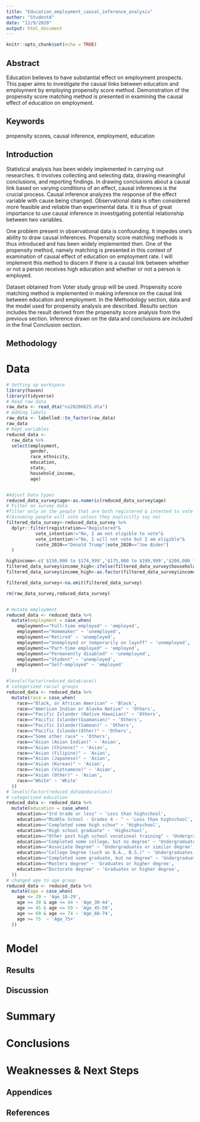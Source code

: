 ```yaml
---
title: "Education_employment_causal_inference_analysis"
author: "StudentA"
date: "12/9/2020"
output: html_document
---
```


```r
knitr::opts_chunk$set(echo = TRUE)
```

## Abstract
Education believes to have substantial effect on employment prospects. This paper aims to investigate the causal links between education and employment by employing propensity score method. Demonstration of the propensity score matching method is presented in examining the causal effect of education on employment. 

## Keywords
propensity scores, causal inference, employment, education

## Introduction
Statistical analysis has been widely implemented in carrying out researches. It involves collecting and selecting data, drawing meaningful conclusions, and reporting findings. In drawing conclusions about a causal link based on varying conditions of an effect, causal inferences is the crucial process. Causal inference analyzes the response of the effect variable with cause being changed. Observational data is often considered more feasible and reliable than experimental data. It is thus of great importance to use causal inference in investigating potential relationship between two variables.

One problem present in observational data is confounding. It impedes one's ability to draw causal inferences. Propensity score matching methods is thus introduced and has been widely implemented then. One of the propensity method, namely matching is presented in this context of examination of causal effect of education on employment rate. I will implement this method to discern if there is a causal link between whether or not a person receives high education and whether or not a person is employed.

Dataset obtained from Voter study group will be used. Propensity score matching method is implemented in making inference on the causal link between education and employment. In the Methodology section, data and the model used for propensity analysis are described. Results section includes the result derived from the propensity score analysis from the previous section. Inference drawn on the data and conclusions are included in the final Conclusion section.

## Methodology
# Data 

```r
# Setting up workspace
library(haven)
library(tidyverse)
# Read raw data
raw_data <- read_dta("ns20200625.dta")
# Adding labels
raw_data <- labelled::to_factor(raw_data)
raw_data
# Kept variables 
reduced_data <-
  raw_data %>% 
  select(employment,
         gender,
         race_ethnicity,
         education,
         state,
         household_income,
         age)


#Adjust Data types
reduced_data_survey$age<-as.numeric(reduced_data_survey$age)
# Filter on survey data
#filter only on the people that are both registered & intented to vote (Optional, depends on your assumptions)
#(Assuming people will vote unless they explicitly say no)
filtered_data_survey<-reduced_data_survey %>% 
  dplyr::filter(registration=="Registered"&
           vote_intention!="No, I am not eligible to vote"&
           vote_intention!="No, I will not vote but I am eligible"&
           (vote_2020=="Donald Trump"|vote_2020=="Joe Biden")
  )

highincome<-c('$150,000 to $174,999','$175,000 to $199,999','$200,000 to $249,999','250,000 and above')
filtered_data_survey$income_high<-ifelse(filtered_data_survey$household_income %in%  highincome, 1, 0)
filtered_data_survey$income_high<-as.factor(filtered_data_survey$income_high)

filtered_data_survey<-na.omit(filtered_data_survey)

rm(raw_data_survey,reduced_data_survey)


# mutate employment
reduced_data <- reduced_data %>% 
  mutate(employment = case_when(
    employment=="Full-time employed" ~ 'employed',
    employment=="Homemaker" ~ 'unemployed',
    employment=="Retired" ~ 'unemployed',
    employment=="Unemployed or temporarily on layoff" ~ 'unemployed',
    employment=="Part-time employed" ~ 'employed',
    employment=="Permanently disabled" ~ 'unemployed',
    employment=="Student" ~ 'unemployed',
    employment=="Self-employed" ~ 'employed'
  )) 

#levels(factor(reduced_data$race))
# categorized racial groups
reduced_data <- reduced_data %>% 
  mutate(race = case_when(
    race=="Black, or African American" ~ 'Black',
    race=="American Indian or Alaska Native" ~ 'Others',
    race=="Pacific Islander (Native Hawaiian)" ~ 'Others',
    race=="Pacific Islander(Guamanian)" ~ 'Others',
    race=="Pacific Islander(Samoan)" ~ 'Others',
    race=="Pacific Islander(Other)" ~ 'Others',
    race=="Some other race" ~ 'Others',
    race=="Asian (Asian Indian)" ~ 'Asian',
    race=="Asian (Chinese)" ~ 'Asian',
    race=="Asian (Filipino)" ~ 'Asian',
    race=="Asian (Japanese)" ~ 'Asian',
    race=="Asian (Korean)" ~ 'Asian',
    race=="Asian (Vietnamese)" ~ 'Asian',
    race=="Asian (Other)" ~ 'Asian',
    race=="White" ~ 'White'
  )) 
# levels(factor(reduced_data$education))
# categorized education 
reduced_data <- reduced_data %>% 
  mutate(education = case_when(
    education=="3rd Grade or less" ~ 'Less than highschool',
    education=="Middle School - Grades 4 - " ~ 'Less than highschool',
    education=="Completed some high schoo" ~ 'Highschool',
    education=="High school graduate" ~ 'Highschool',
    education=="Other post high school vocational training" ~ 'Undergraduates or similar degree',
    education=="Completed some college, but no degree" ~ 'Undergraduates or similar degree',
    education=="Associate Degree" ~ 'Undergraduates or similar degree',
    education=="College Degree (such as B.A., B.S.)" ~ 'Undergraduates or similar degree',
    education=="Completed some graduate, but no degree" ~ 'Undergraduates or similar degree',
    education=="Masters degree" ~ 'Graduates or higher degree',
    education=="Doctorate degree" ~ 'Graduates or higher degree',
  ))
# changed age to age group
reduced_data <- reduced_data %>% 
  mutate(age = case_when(
    age <= 29 ~ 'Age_18-29',
    age >= 30 & age <= 44 ~ 'Age_30-44',
    age >= 45 & age <= 59 ~ 'Age_45-59',
    age >= 60 & age <= 74 ~ 'Age_60-74',
    age >= 75  ~ 'Age_75+'
  ))
```
# Model


## Results

## Discussion
# Summary
# Conclusions
# Weaknesses & Next Steps


## Appendices



## References